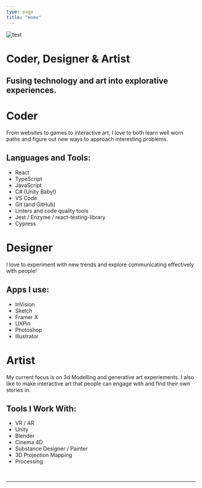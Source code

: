 ```yaml
---
type: page
title: "Home"
---
```



<div className="callout">
  <div className="hero">
    <img src="../images/wash-me.jpg" alt="test" />
  </div>
  <div className="heading">
    <h1>Coder, Designer & Artist</h1>
    <h2>Fusing technology and art into explorative experiences.</h2>
  </div>
</div>

<div className="skills">
  <div>
    <h1>Coder</h1>
    <p>
      From websites to games to interactive art, I love to both learn well worn paths and figure out new ways to approach interesting problems.
    </p>
    <h2>Languages and Tools:</h2>
    <ul>
      <li>React</li>
      <li>TypeScript</li>
      <li>JavaScript</li>
      <li>C# (Unity Baby!)</li>
      <li>VS Code</li>
      <li>Git (and GitHub)</li>
      <li>Linters and code quality tools</li>
      <li>Jest / Enzyme / react-testing-library</li>
      <li>Cypress</li>
    </ul>
  </div>
  <div>
    <h1>Designer</h1>
    <p>
      I love to experiment with new trends and explore communicating effectively with people!
    </p>
    <h2>Apps I use:</h2>
    <ul>
      <li>InVision</li>
      <li>Sketch</li>
      <li>Framer X</li>
      <li>UXPin</li>
      <li>Photoshop</li>
      <li>Illustrator</li>
    </ul>
  </div>
  <div>
    <h1>Artist</h1>
    <p>
      My current focus is on 3d Modelling and generative art experiements. I also like to make interactive art that people can engage with and find their own stories in.
    </p>
    <h2>Tools I Work With:</h2>
    <ul>
      <li>VR / AR</li>
      <li>Unity</li>
      <li>Blender</li>
      <li>Cinema 4D</li>
      <li>Substance Designer / Painter</li>
      <li>3D Projection Mapping</li>
      <li>Processing</li>
    </ul>
  </div>
</div>
<br />

---

